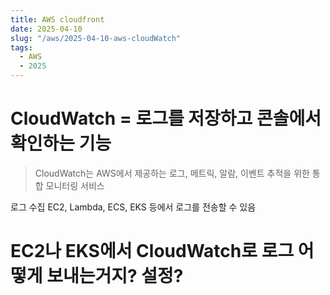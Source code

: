 ```yaml
---
title: AWS cloudfront
date: 2025-04-10
slug: "/aws/2025-04-10-aws-cloudWatch"
tags:
  - AWS
  - 2025
---
```


# CloudWatch = 로그를 저장하고 콘솔에서 확인하는 기능

> CloudWatch는 AWS에서 제공하는 로그, 메트릭, 알람, 이벤트 추적을 위한 통합 모니터링 서비스

로그 수집	EC2, Lambda, ECS, EKS 등에서 로그를 전송할 수 있음


#  EC2나 EKS에서 CloudWatch로 로그 어떻게 보내는거지? 설정?